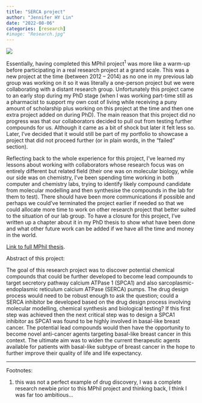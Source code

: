```yaml
---
title: "SERCA project"
author: "Jennifer HY Lin"
date: "2022-08-06"
categories: [research]
#image: "Research.jpg"
---
```


![](Research.jpg)

Essentially, having completed this MPhil project^1^ was more like a warm-up before participating in a real research project at a grand scale. This was a new project at the time (between 2012 -- 2014) as no one in my previous lab group was working on it so it was literally a one-person project but we were collaborating with a distant research group. Unfortunately this project came to an early stop during my PhD stage (when I was working part-time still as a pharmacist to support my own cost of living while receiving a puny amount of scholarship plus working on this project at the time and then one extra project added on during PhD). The main reason that this project did no progress was that our collaborators decided to pull out from testing further compounds for us. Although it came as a bit of shock but later it felt less so. Later, I've decided that it would still be part of my portfolio to showcase a project that did not proceed further (or in plain words, in the "failed" section).

Reflecting back to the whole experience for this project, I've learned my lessons about working with collaborators whose research focus was on entirely different but related field (their one was on molecular biology, while our side was on chemistry, I've been spending time working in both computer and chemistry labs, trying to identify likely compound candidate from molecular modelling and then synthesise the compounds in the lab for them to test). There should have been more communications if possible and perhaps we could've terminated the project earlier if needed so that we could allocate more time to work on other research project that better suited to the situation of our lab group. To have a closure for this project, I've written up a chapter about it in my PhD thesis to show what have been done and what other future work can be added if we have all the time and money in the world.

[Link to full MPhil thesis](http://hdl.handle.net/2123/12267).

Abstract of this project:

The goal of this research project was to discover potential chemical compounds that could be further developed to become lead compounds to target secretory pathway calcium ATPase 1 (SPCA1) and also sarcoplasmic-endoplasmic reticulum calcium ATPase (SERCA) pumps. The drug design process would need to be robust enough to ask the question; could a SERCA inhibitor be developed based on the drug design process involving molecular modelling, chemical synthesis and biological testing? If this first step was achieved then the next critical step was to design a SPCA1 inhibitor as SPCA1 was found to be highly involved in basal-like breast cancer. The potential lead compounds would then have the opportunity to become novel anti-cancer agents targeting basal-like breast cancer in this context. The ultimate aim was to widen the current therapeutic agents available for patients with basal-like subtype of breast cancer in the hope to further improve their quality of life and life expectancy.

------------------------------------------------------------------------

Footnotes:

1.  this was not a perfect example of drug discovery, I was a complete research newbie prior to this MPhil project and thinking back, I think I was far too ambitious...
